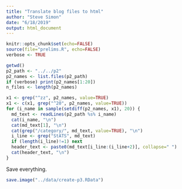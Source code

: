 ```yaml
---
title: "Translate blog files to html"
author: "Steve Simon"
date: "6/18/2019"
output: html_document
---
```


```r
knitr::opts_chunk$set(echo=FALSE)
source(file="prelims.R", echo=FALSE)
verbose <- TRUE
```

```r
getwd()
p2_path <- "../../p2"
p2_names <- list.files(p2_path)
if (verbose) print(p2_names[1:20])
n_files <- length(p2_names)
```


```r
x1 <- grep("^zz", p2_names, value=TRUE)
x1 <- c(x1, grep("^20", p2_names, value=TRUE))
for (i_name in sample(setdiff(p2_names, x1), 20)) {
  md_text <- readLines(p2_path %s% i_name)
  cat(i_name, "\n")
  cat(md_text[1], "\n")
  cat(grep("/category/", md_text, value=TRUE), "\n")
  i_line <- grep("StATS", md_text)
  if (length(i_line)!=1) next
  header_text <- paste0(md_text[i_line:(i_line+2)], collapse=" ")
  cat(header_text, "\n")
}
```

Save everything.

```r
save.image("../data/create-p3.RData")
```
